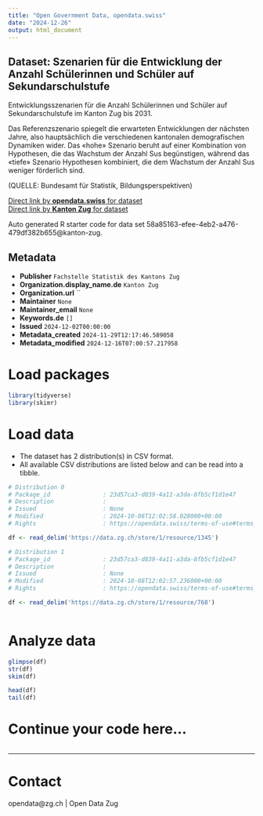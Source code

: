 ```yaml
---
title: "Open Government Data, opendata.swiss"
date: "2024-12-26"
output: html_document
---
```


## Dataset: Szenarien für die Entwicklung der Anzahl Schülerinnen und Schüler auf Sekundarschulstufe

Entwicklungsszenarien für die Anzahl Schülerinnen und Schüler auf Sekundarschulstufe  im Kanton Zug bis 2031.

Das Referenzszenario spiegelt die erwarteten Entwicklungen der nächsten Jahre, also hauptsächlich die verschiedenen kantonalen demografischen Dynamiken wider. Das «hohe» Szenario beruht auf einer Kombination von Hypothesen, die das Wachstum der Anzahl Sus begünstigen, während das «tiefe» Szenario Hypothesen kombiniert, die dem Wachstum der Anzahl Sus weniger förderlich sind.

(QUELLE: Bundesamt für Statistik, Bildungsperspektiven)

[Direct link by **opendata.swiss** for dataset](https://opendata.swiss/de/dataset/szenarien-fur-die-entwicklung-der-anzahl-schulerinnen-und-schuler-auf-sekundarschulstufe)<br>
[Direct link by **Kanton Zug** for dataset](https://www.zg.ch/behoerden/gesundheitsdirektion/statistikfachstelle/themen/bildung/8-bildungsszenarien)

Auto generated R starter code for data set 58a85163-efee-4eb2-a476-479df382b655@kanton-zug.

## Metadata

- **Publisher** `Fachstelle Statistik des Kantons Zug`
- **Organization.display_name.de** `Kanton Zug`
- **Organization.url** ``
- **Maintainer** `None`
- **Maintainer_email** `None`
- **Keywords.de** `[]`
- **Issued** `2024-12-02T00:00:00`
- **Metadata_created** `2024-11-29T12:17:46.589058`
- **Metadata_modified** `2024-12-16T07:00:57.217958`


# Load packages

```r

library(tidyverse)
library(skimr)

```

# Load data

-   The dataset has 2 distribution(s) in CSV format.
-   All available CSV distributions are listed below and can be read into a tibble.

```r

# Distribution 0
# Package_id               : 23d57ca3-d839-4a11-a3da-8fb5cf1d1e47
# Description              : 
# Issued                   : None
# Modified                 : 2024-10-08T12:02:58.028000+00:00
# Rights                   : https://opendata.swiss/terms-of-use#terms_by

df <- read_delim('https://data.zg.ch/store/1/resource/1345')

# Distribution 1
# Package_id               : 23d57ca3-d839-4a11-a3da-8fb5cf1d1e47
# Description              : 
# Issued                   : None
# Modified                 : 2024-10-08T12:02:57.236000+00:00
# Rights                   : https://opendata.swiss/terms-of-use#terms_by

df <- read_delim('https://data.zg.ch/store/1/resource/768')



```

# Analyze data

```r

glimpse(df)
str(df)
skim(df)

head(df)
tail(df)

```

# Continue your code here...

```r

```

------------------------------------------------------------------------

# Contact

opendata@zg.ch | Open Data Zug
